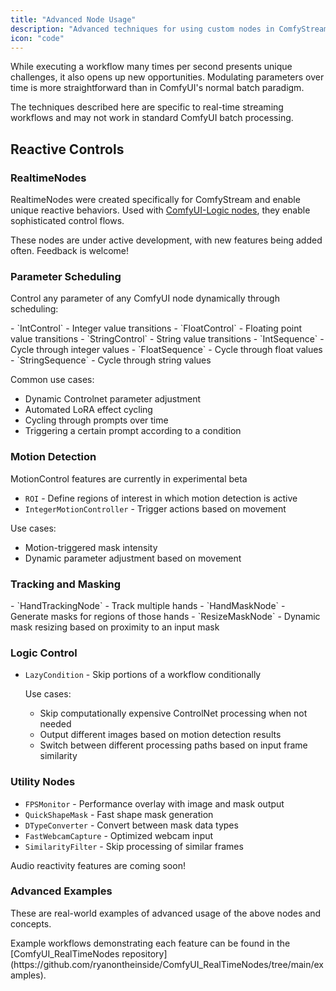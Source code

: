```yaml
---
title: "Advanced Node Usage"
description: "Advanced techniques for using custom nodes in ComfyStream"
icon: "code"
---
```


While executing a workflow many times per second presents unique challenges, it also opens up new opportunities. Modulating parameters over time is more straightforward than in ComfyUI's normal batch paradigm.

<Note>
The techniques described here are specific to real-time streaming workflows and may not work in standard ComfyUI batch processing.
</Note>

## Reactive Controls

### RealtimeNodes
RealtimeNodes were created specifically for ComfyStream and enable unique reactive behaviors. Used with [ComfyUI-Logic nodes](https://github.com/theUpsider/ComfyUI-Logic), they enable sophisticated control flows.

<Tip>
These nodes are under active development, with new features being added often. Feedback is welcome!
</Tip>

### Parameter Scheduling
Control any parameter of any ComfyUI node dynamically through scheduling:

<AccordionGroup>
  <Accordion title="ValueControl - Gradual changes over N frames">
    - `IntControl` - Integer value transitions
    - `FloatControl` - Floating point value transitions  
    - `StringControl` - String value transitions
  </Accordion>

  <Accordion title="SequenceControl - Cycle through preset values">
    - `IntSequence` - Cycle through integer values
    - `FloatSequence` - Cycle through float values
    - `StringSequence` - Cycle through string values
  </Accordion>
</AccordionGroup>

Common use cases:
- Dynamic Controlnet parameter adjustment
- Automated LoRA effect cycling
- Cycling through prompts over time
- Triggering a certain prompt according to a condition

### Motion Detection 

<Warning>
MotionControl features are currently in experimental beta
</Warning>

- `ROI` - Define regions of interest in which motion detection is active
- `IntegerMotionController` - Trigger actions based on movement

Use cases:
- Motion-triggered mask intensity
- Dynamic parameter adjustment based on movement

### Tracking and Masking

<AccordionGroup>
  <Accordion title="HandTracking">
    - `HandTrackingNode` - Track multiple hands
    - `HandMaskNode` - Generate masks for regions of those hands
  </Accordion>

  <Accordion title="Interactive Masks">
    - `ResizeMaskNode` - Dynamic mask resizing based on proximity to an input mask
  </Accordion>
</AccordionGroup>

### Logic Control
- `LazyCondition` - Skip portions of a workflow conditionally
   
   Use cases:
   - Skip computationally expensive ControlNet processing when not needed
   - Output different images based on motion detection results
   - Switch between different processing paths based on input frame similarity

### Utility Nodes
- `FPSMonitor` - Performance overlay with image and mask output
- `QuickShapeMask` - Fast shape mask generation
- `DTypeConverter` - Convert between mask data types
- `FastWebcamCapture` - Optimized webcam input
- `SimilarityFilter` - Skip processing of similar frames

<Note>
Audio reactivity features are coming soon!
</Note>

### Advanced Examples
These are real-world examples of advanced usage of the above nodes and concepts.

<Info>
Example workflows demonstrating each feature can be found in the [ComfyUI_RealTimeNodes repository](https://github.com/ryanontheinside/ComfyUI_RealTimeNodes/tree/main/examples).
</Info> 